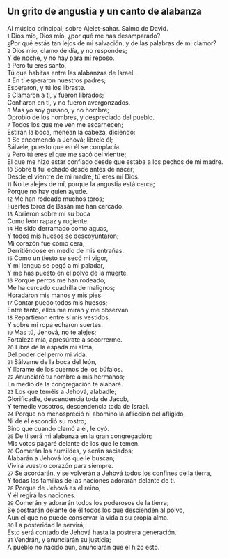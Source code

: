 == Un grito de angustia y un canto de alabanza ==

Al músico principal; sobre Ajelet-sahar. Salmo de David.<br>
{{anchor|1}} <small>1</small> Dios mío, Dios mío, ¿por qué me has desamparado?<br>
¿Por qué estás tan lejos de mi salvación, y de las palabras de mi clamor?<br>
{{anchor|2}} <small>2</small> Dios mío, clamo de día, y no respondes;<br>
Y de noche, y no hay para mí reposo.<br>
{{anchor|3}} <small>3</small> Pero tú eres santo,<br>
Tú que habitas entre las alabanzas de Israel.<br>
{{anchor|4}} <small>4</small> En ti esperaron nuestros padres;<br>
Esperaron, y tú los libraste.<br>
{{anchor|5}} <small>5</small> Clamaron a ti, y fueron librados;<br>
Confiaron en ti, y no fueron avergonzados.<br>
{{anchor|6}} <small>6</small> Mas yo soy gusano, y no hombre;<br>
Oprobio de los hombres, y despreciado del pueblo.<br>
{{anchor|7}} <small>7</small> Todos los que me ven me escarnecen;<br>
Estiran la boca, menean la cabeza,  diciendo:<br>
{{anchor|8}} <small>8</small> Se encomendó a Jehová; líbrele él;<br>
Sálvele, puesto que en él se complacía.<br>
{{anchor|9}} <small>9</small> Pero tú eres el que me sacó del vientre;<br>
El que me hizo estar confiado desde que estaba a los pechos de mi madre.<br>
{{anchor|10}} <small>10</small> Sobre ti fui echado desde antes de nacer;<br>
Desde el vientre de mi madre, tú eres mi Dios.<br>
{{anchor|11}} <small>11</small> No te alejes de mí, porque la angustia está cerca;<br>
Porque no hay quien ayude.<br>
{{anchor|12}} <small>12</small> Me han rodeado muchos toros;<br>
Fuertes toros de Basán me han cercado.<br>
{{anchor|13}} <small>13</small> Abrieron sobre mí su boca<br>
Como león rapaz y rugiente.<br>
{{anchor|14}} <small>14</small> He sido derramado como aguas,<br>
Y todos mis huesos se descoyuntaron;<br>
Mi corazón fue como cera,<br>
Derritiéndose en medio de mis entrañas.<br>
{{anchor|15}} <small>15</small> Como un tiesto se secó mi vigor,<br>
Y mi lengua se pegó a mi paladar,<br>
Y me has puesto en el polvo de la muerte.<br>
{{anchor|16}} <small>16</small> Porque perros me han rodeado;<br>
Me ha cercado cuadrilla de malignos;<br>
Horadaron mis manos y mis pies.<br>
{{anchor|17}} <small>17</small> Contar puedo todos mis huesos;<br>
Entre tanto, ellos me miran y me observan.<br>
{{anchor|18}} <small>18</small> Repartieron entre sí mis vestidos,<br>
Y sobre mi ropa echaron suertes.<br>
{{anchor|19}} <small>19</small> Mas tú, Jehová, no te alejes;<br>
Fortaleza mía, apresúrate a socorrerme.<br>
{{anchor|20}} <small>20</small> Libra de la espada mi alma,<br>
Del poder del perro mi vida.<br>
{{anchor|21}} <small>21</small> Sálvame de la boca del león,<br>
Y líbrame de los cuernos de los búfalos.<br>
{{anchor|22}} <small>22</small> Anunciaré tu nombre a mis hermanos;<br>
En medio de la congregación te alabaré.<br>
{{anchor|23}} <small>23</small> Los que teméis a Jehová, alabadle;<br>
Glorificadle, descendencia toda de Jacob,<br>
Y temedle vosotros, descendencia toda de Israel.<br>
{{anchor|24}} <small>24</small> Porque no menospreció ni abominó la aflicción del afligido,<br>
Ni de él escondió su rostro;<br>
Sino que cuando clamó a él, le oyó.<br>
{{anchor|25}} <small>25</small> De ti será mi alabanza en la gran congregación;<br>
Mis votos pagaré delante de los que le temen.<br>
{{anchor|26}} <small>26</small> Comerán los humildes, y serán saciados;<br>
Alabarán a Jehová los que le buscan;<br>
Vivirá vuestro corazón para siempre.<br>
{{anchor|27}} <small>27</small> Se acordarán, y se volverán a Jehová todos los confines de la tierra,<br>
Y todas las familias de las naciones adorarán delante de ti.<br>
{{anchor|28}} <small>28</small> Porque de Jehová es el reino,<br>
Y él regirá las naciones.<br>
{{anchor|29}} <small>29</small> Comerán y adorarán todos los poderosos de la tierra;<br>
Se postrarán delante de él todos los que descienden al polvo,<br>
Aun el que no puede conservar la vida a su propia alma.<br>
{{anchor|30}} <small>30</small> La posteridad le servirá;<br>
Esto será contado de Jehová hasta la postrera generación.<br>
{{anchor|31}} <small>31</small> Vendrán, y anunciarán su justicia;<br>
A pueblo no nacido aún, anunciarán que él hizo esto.<br>
